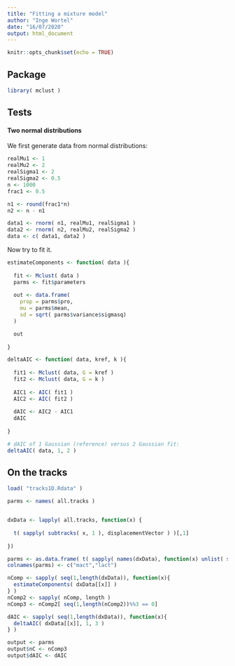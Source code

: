 ```yaml
---
title: "Fitting a mixture model"
author: "Inge Wortel"
date: "16/07/2020"
output: html_document
---
```


```r
knitr::opts_chunk$set(echo = TRUE)
```

## Package

```r
library( mclust )
```

## Tests

#### Two normal distributions

We first generate data from normal distributions:

```r

realMu1 <- 1
realMu2 <- 2
realSigma1 <- 2
realSigma2 <- 0.5
n <- 1000
frac1 <- 0.5

n1 <- round(frac1*n)
n2 <- n - n1

data1 <- rnorm( n1, realMu1, realSigma1 )
data2 <- rnorm( n2, realMu2, realSigma2 )
data <- c( data1, data2 )

```

Now try to fit it.

```r

estimateComponents <- function( data ){
  
  fit <- Mclust( data )
  parms <- fit$parameters
  
  out <- data.frame( 
    prop = parms$pro,
    mu = parms$mean,
    sd = sqrt( parms$variance$sigmasq)
  )

  out
  
}

deltaAIC <- function( data, kref, k ){
  
  fit1 <- Mclust( data, G = kref )
  fit2 <- Mclust( data, G = k )
  
  AIC1 <- AIC( fit1 )
  AIC2 <- AIC( fit2 )
  
  dAIC <- AIC2 - AIC1
  dAIC
  
}

# dAIC of 1 Gaussian (reference) versus 2 Gaussian fit:
deltaAIC( data, 1, 2 )

```


## On the tracks

```r
load( "tracks1D.Rdata" )

parms <- names( all.tracks )


dxData <- lapply( all.tracks, function(x) {
  
  t( sapply( subtracks( x, 1 ), displacementVector ) )[,1] 
  
})

parms <- as.data.frame( t( sapply( names(dxData), function(x) unlist( strsplit( x, "-"))) ) )
colnames(parms) <- c("mact","lact")

nComp <- sapply( seq(1,length(dxData)), function(x){
  estimateComponents( dxData[[x]] )
} )
nComp2 <- sapply( nComp, length )
nComp3 <- nComp2[ seq(1,length(nComp2))%%3 == 0]

dAIC <- sapply( seq(1,length(dxData)), function(x){
  deltaAIC( dxData[[x]], 1, 3 )
} )

output <- parms
output$nC <- nComp3
output$dAIC <- dAIC



```




